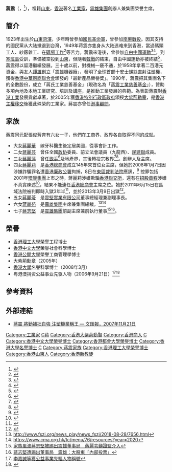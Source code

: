 
{{not|蔣鎮|張震 (演員)}}
{{Infobox officeholder
|honorific-prefix = [[尊敬的#香港|The Honourable]] 
|name = 蔣震
|original_name = Chiang Chen
|honorific-suffix =[[大紫荊勳章|GBM]] [[大英帝國勳章|OBE]]
|image = 蔣震.webp
|office = [[震雄集團|震雄集團]]創辦人兼集團榮譽主席
|term_start = 1958年
|term_end = 2018年
|successor = [[蔣麗苑|蔣麗苑]]<ref>https://chenhsong.com.hk/investor-relations-cn/board-of-directors/</ref>
|birth_date = {{Birth date|1923|8|29}}
|birth_place = {{ROC-1912}}[[山東省_(中華民國)|山東省]][[濟寧道|濟寧道]][[菏澤市|菏澤縣]]
| date of death = {{Death date and age|df=yes|2022|3|13|1923|8|29}}
|nationality = {{CHN-HKG}}
|occupation = [[工業家|工業家]]
|spouse = 元配：{{box|張俊芳}}<ref>{{Cite web|url=https://www.mpfinance.com/fin/daily2.php?node=1566415023044&issue=20190822|title=「注塑機大王」蔣震 本港工業界翹楚|access-date=2020-04-18|archive-date=2020-04-18|archive-url=https://web.archive.org/web/20200418193127/https://www.mpfinance.com/fin/daily2.php?node=1566415023044&issue=20190822|dead-url=no}}</ref><br>繼室：馬榮華|
|children= 蔣麗華<br>蔣麗芸<br>蔣麗萍<br>蔣麗莉<br>蔣麗苓<br>蔣麗苑<br>蔣志堅
|party = {{KMT}}
}}
'''蔣震'''{{大紫荊}}{{OBE}}（{{lang-en|Chiang Chen}}，{{bd|1923年|8月29日|2022年|3月13日|C蔣}}<ref>{{Cite news|author=頭條日報|url= https://hd.stheadline.com/news/realtime/hk/2318825/%E5%8D%B3%E6%99%82-%E6%B8%AF%E8%81%9E-%E6%B3%A8%E5%A1%91%E6%A9%9F%E5%A4%A7%E7%8E%8B-%E8%94%A3%E9%9C%87%E9%9B%A2%E4%B8%96-%E4%BA%AB%E5%A3%BD100%E6%AD%B2|title=「注塑機大王」蔣震離世 享壽100歲|work=頭條日報|date=2022-03-15|accessdate=2022-03-15}}</ref>），祖籍[[山東省_(中華民國)|山東]]，[[香港|香港]]著名[[工業家|工業家]]，[[震雄集團|震雄集團]]創辦人兼集團榮譽主席。

==簡介==
1923年出生於[[山東省_(中華民國)|山東]][[菏澤市|菏澤]]，少年時曾參加[[國民革命軍|國民革命軍]]，曾參加[[南麻戰役|南麻戰役]]。因其支持的國民黨从大陆撤退到台灣，1949年蒋震亦隻身从大陆逃难来到香港，當過碼頭工人、紗廠雜工、在[[香港礦業|礦場工作]]<ref>{{cite web|url=http://www.hk01.com/_/82942|title=【馬鞍山礦場．一】93歲國民黨軍人逃難來港　2元日薪採礦險送命|author=林綺琪|date=2017年4月7日|website=www.hk01.com/tag/6787|quote=記得著名工業家、蔣麗芸父親蔣震，也曾在此工作過。}}</ref>等苦力。蔣震來港後，曾參加[[自由中國運動|自由中國運動]]<ref>{{Cite web|url=https://hk.news.appledaily.com/local/daily/article/20090921/13230958|title=蔣震差點空投山東打游擊|access-date=2017-11-01|archive-date=2017-11-01|archive-url=https://web.archive.org/web/20171101002255/https://hk.news.appledaily.com/local/daily/article/20090921/13230958|dead-url=no}}</ref><ref>{{Cite web|url=http://www.ir-basilica.com/%E7%AB%8B%E6%B3%95%E6%9C%83%E8%AD%B0%E5%93%A1%E7%9A%84%E5%9C%8B%E9%9A%9B%E7%B6%93%E6%AD%B7%EF%BC%9A%E5%86%8D%E4%B8%89%E8%A3%9C%E9%81%BA%E7%AF%87/|title=立法會議員的國際經歷：再三補遺篇|access-date=2017-07-08|archive-date=2017-07-08|archive-url=https://web.archive.org/web/20170708130219/http://www.ir-basilica.com/%E7%AB%8B%E6%B3%95%E6%9C%83%E8%AD%B0%E5%93%A1%E7%9A%84%E5%9C%8B%E9%9A%9B%E7%B6%93%E6%AD%B7%EF%BC%9A%E5%86%8D%E4%B8%89%E8%A3%9C%E9%81%BA%E7%AF%87/|dead-url=no}}</ref>，到[[塞班島|塞班島]]受訓，準備被空投到[[山東|山東]]，但隨著[[韓戰|韓戰]]的結束，自由中國運動亦被終結<ref>{{Cite web|url=https://blog.boxun.com/hero/200906/huzhiweiwenji/4_1.shtml|title=「自由中國抵抗運動」的開場與收場|access-date=2012-11-07|archive-date=2012-11-07|archive-url=https://web.archive.org/web/20121107041401/https://blog.boxun.com/hero/200906/huzhiweiwenji/4_1.shtml|dead-url=no}}</ref>，蔣震得以留港繼續發展。三十歲以前，對機械一竅不通，於1958年拿著二百港元資金，與友人[[譚雄|譚雄]]創立「震雄機器廠」，發明了全球首部十安士螺絲直射注塑機，獲得[[香港中華廠商聯合會|香港中華廠商聯合會]]頒發的「最新產品榮譽獎」。1990年，蔣震把其集團名下的全數股份，成立「蔣氏工業慈善基金」（現改名為「[[蔣震工業慈善基金|蔣震工業慈善基金]]」），贊助多項內地及本地工業研究、培訓及講座，是推動工業發展的典範。為表彰蔣震對[[香港工業|香港工業]]發展貢獻卓著，於2005年獲[[香港特別行政區政府|香港特別行政區政府]]頒授[[大紫荊勳章|大紫荊勳章]]，是[[香港主權移交|香港主權移交]]後獲此殊榮的工業家。蔣震亦曾任[[港事顧問|港事顧問]]。

== 家族 ==
蔣震同元配張俊芳育有六女一子，他們在工商界、政界各自取得不同的成就。
*大女[[蔣麗華|蔣麗華]]　嫁牙科醫生後定居美國，從事會計工作。
*二女[[蔣麗芸|蔣麗芸]]　曾任全國[[中國人民政治協商會議|政协]]委員、前立法會議員（九龍西）、[[民建聯|民建聯]]成員。
*三女[[蔣麗萍|蔣麗萍]]　曾任[[歌手|歌手]]<ref>{{cite web|url=https://www.fhk.ndu.edu.tw/uploads/1602639053123Gw6w9HH5.pdf|title=中共流行音樂節目對臺宣傳之研究 — 以「中國好聲音」為例|author=李展銘|date=2020年5月|archiveurl=https://web.archive.org/web/20210810054900/https://www.fhk.ndu.edu.tw/uploads/1602639053123Gw6w9HH5.pdf|archivedate=2021|deadurl=no}}</ref>及地產界，其後轉投宗教界<ref>{{cite web|url=https://crrs.org/wp-content/uploads/2015/01/TienQing-65-p6-7-web.pdf|title=恩典滿載十五年　文化更新中國夢|publisher=香港文化更新研究中心|date=2014年|archiveurl=https://web.archive.org/web/20210810054930/https://crrs.org/wp-content/uploads/2015/01/TienQing-65-p6-7-web.pdf|archivedate=2021|deadurl=no}}</ref><ref>{{cite web|url=http://www.christianweekly.net/2006/ta12418.htm|title=城浸家庭佈道會|publisher=基督教週報|date=2006年4月30日|archiveurl=https://web.archive.org/web/20140829172131/christianweekly.net/2006/ta12418.htm|archivedate=2014|deadurl=no}}</ref>。{{link-yue|愛基金|愛基金}}創辦人及主席。
*四女[[蔣麗莉|蔣麗莉]]　是[[香港總商會|香港總商會]]成立145年來首位女主席，但她於2008年1月7日因涉嫌詐騙罪名遭[[香港廉政公署|香港廉政公署]]拘捕，8日在[[東區裁判法院|東區裁判法院]]應訊，<ref>{{Cite web|url=http://hk.news.yahoo.com/080107/60/2mkg9.html|title=2008年1月7日，蔣麗莉涉詐騙遭廉署拘控|access-date=2008年7月19日|archive-date=2008年1月10日|archive-url=https://web.archive.org/web/20080110113319/http://hk.news.yahoo.com/080107/60/2mkg9.html|dead-url=no}}</ref> 控罪包括2001年[[環康集團|環康集團]]上市之時，蔣麗莉涉嫌欺騙[[香港聯交所|香港聯交所]]，還有在[[招股章程|招股章程]]涉嫌不真實陳述<ref>{{Cite web|url=http://www.mpinews.com/htm/INews/20080304/gb21126w.htm|title=2008年月4日，蔣麗莉被加控2項罪名|access-date=2008-07-19|archive-date=2008-05-09|archive-url=https://web.archive.org/web/20080509031413/http://www.mpinews.com/htm/INews/20080304/gb21126w.htm|dead-url=no}}</ref>，結果不能連任[[香港總商會|香港總商會]]主席之位。她於2011年6月15日在區域法院被判即時入獄3年半<ref>{{Cite web|url=https://hk.news.yahoo.com/%E8%94%A3%E9%BA%97%E8%8E%89%E5%8D%B3%E5%9B%9A3%E5%B9%B4%E5%8D%8A-075400704.html|title=蔣麗莉即囚3年半|accessdate=2015-02-16|archive-date=2015-02-16|archive-url=https://web.archive.org/web/20150216192229/https://hk.news.yahoo.com/%E8%94%A3%E9%BA%97%E8%8E%89%E5%8D%B3%E5%9B%9A3%E5%B9%B4%E5%8D%8A-075400704.html|dead-url=no}}</ref>，並於2013年3月9日出獄<ref>{{Cite web|url=http://orientaldaily.on.cc/cnt/news/20130309/00176_067.html|title=蔣麗莉出獄 夫婦相擁展笑容|accessdate=2015-02-16|archive-date=2015-02-16|archive-url=https://web.archive.org/web/20150216193400/http://orientaldaily.on.cc/cnt/news/20130309/00176_067.html|dead-url=no}}</ref>。
*五女[[蔣麗苓|蔣麗苓]]　是[[震堅實業有限公司|震堅實業有限公司]]董事總經理兼副理事長。
*六女[[蔣麗苑|蔣麗苑]]　是[[震雄集團|震雄集團]]主席兼集團總裁。<ref>http://www.fszi.org/news_play/news_fszi/2018-08-28/7656.html</ref><ref>https://www.cma.org.hk/tc/menu/76/resources?year=2020</ref>
*七子[[蔣志堅|蔣志堅]]　是[[震雄集團|震雄集團]]前副主席兼前執行董事<ref>[http://www.bastillepost.com/hongkong/article/4956177 家族風波蔣志堅被踢出震雄董事局　蔣麗芸籲證監介入]</ref><ref>[http://www.bastillepost.com/hongkong/article/5056981 蔣志堅遭踢出董事局　震雄：大股東「內部投票」]</ref>。

==榮譽==
*[[香港理工大學|香港理工大學]]榮譽工程博士
*[[香港中文大學|香港中文大學]]榮譽社會科學博士
*[[香港公開大學|香港公開大學]]榮譽工商管理學博士
*大紫荊勳章（2005年）
*[[香港大學|香港大學]]名譽科學博士（2008年3月）
*粤港澳捐资公益事业先驱人物（2006年9月21日）<ref>[http://news.wenweipo.com/2006/09/22/IN0609220041.htm 李嘉誠等獲公益事業先驅人物稱號]</ref><ref>{{Cite web|url=http://hm.people.com.cn/GB/42273/4847559.html|title=李嘉诚等获粤港澳捐资公益事业先驱人物称号|access-date=2016-03-04|archive-date=2016-03-04|archive-url=https://web.archive.org/web/20160304045520/http://hm.people.com.cn/GB/42273/4847559.html|dead-url=yes}}</ref>

==參考資料==
{{reflist}}

==外部連結==
*[http://paper.wenweipo.com/2007/11/21/MR0711210001.htm 蔣震 將勤補拙自強 注塑機業稱王 — 文匯報，2007年11月21日]{{Wayback|url=http://paper.wenweipo.com/2007/11/21/MR0711210001.htm|date=20080628160811}}

{{大紫荊勳章}}
[[Category:工業家|Category:工業家]]
[[Category:菏泽人|C蒋]]
[[Category:香港大紫荊勳賢|Category:香港大紫荊勳賢]]
[[Category:香港商人|Category:香港商人]]
[[Category:蔣姓|C]]
[[Category:香港中文大學榮譽博士|Category:香港中文大學榮譽博士]]
[[Category:香港都會大學榮譽博士|Category:香港都會大學榮譽博士]]
[[Category:香港大學名譽博士|Category:香港大學名譽博士]]
[[Category:OBE勳銜|C]]
[[Category:蔣震家族|Category:蔣震家族]]
[[Category:香港理工大學榮譽博士|Category:香港理工大學榮譽博士]]
[[Category:香港山東人|Category:香港山東人]]
[[Category:香港新教徒|Category:香港新教徒]]